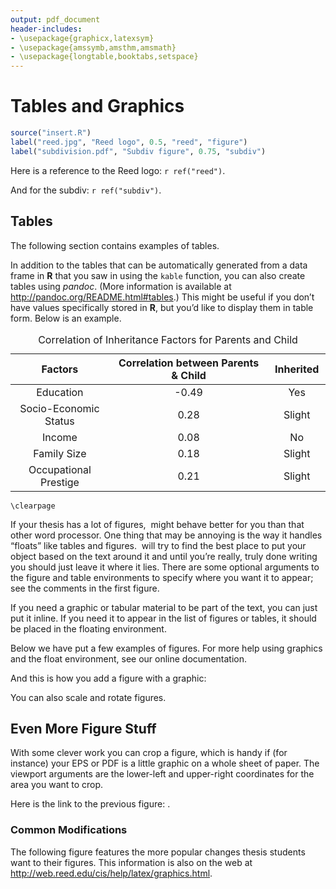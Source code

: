```yaml
---
output: pdf_document
header-includes: 
- \usepackage{graphicx,latexsym}
- \usepackage{amssymb,amsthm,amsmath}
- \usepackage{longtable,booktabs,setspace}
---
```


# Tables and Graphics

```r
source("insert.R")
label("reed.jpg", "Reed logo", 0.5, "reed", "figure")
label("subdivision.pdf", "Subdiv figure", 0.75, "subdiv")
```

Here is a reference to the Reed logo: `r ref("reed")`.

And for the subdiv: `r ref("subdiv")`.


## Tables

The following section contains examples of tables.  

In addition to the tables that can be automatically generated from a data frame in **R** that you saw in [](#rmd-basics) using the `kable` function, you can also create tables using _pandoc_. (More information is available at <http://pandoc.org/README.html#tables>.)  This might be useful if you don't have values specifically stored in **R**, but you'd like to display them in table form.  Below is an example.

----------------------------------------------------------------------------------
  Factors                    Correlation between Parents & Child      Inherited
------------------------- ----------------------------------------- --------------
  Education                                -0.49                         Yes
  
  Socio-Economic Status                     0.28                        Slight   
  
  Income                                    0.08                          No
  
  Family Size                               0.18                        Slight
  
  Occupational Prestige                     0.21                        Slight
------------------------- ----------------------------------------- --------------
Table: Correlation of Inheritance Factors for Parents and Child


	\clearpage
<!-- clearpage ends the page, and also dumps out all floats.
  Floats are things like tables and figures. -->

<!-- Long table goes here -->

\section{Figures}

If your thesis has a lot of figures, \LaTeX\ might behave better for you than that other word processor.  One thing that may be annoying is the way it handles "floats" like tables and figures. \LaTeX\ will try to find the best place to put your object based on the text around it and until you're really, truly done writing you should just leave it where it lies.   There are some optional arguments to the figure and table environments to specify where you want it to appear; see the comments in the first figure.

If you need a graphic or tabular material to be part of the text, you can just put it inline. If you need it to appear in the list of figures or tables, it should be placed in the floating environment.

Below we have put a few examples of figures. For more help using graphics and the float environment, see our online documentation.

And this is how you add a figure with a graphic:
\begin{figure}[h]
% the options are h = here, t = top, b = bottom, p = page of figures.
% you can add an exclamation mark to make it try harder, and multiple
% options if you have an order of preference, e.g.
% \begin{figure}[h!tbp]
	   \centering
	    % DO NOT ADD A FILENAME EXTENSION TO THE GRAPHIC FILE
	    \includegraphics{subdivision}
	     \caption{A Figure}
	 \label{subd}
	\end{figure}

\clearpage 

<!-- starts a new page and stops trying to place floats such as tables and figures -->

\section{More Figure Stuff}

You can also scale and rotate figures.

 \begin{figure}[h!]
	       \centering
	    % DO NOT ADD A FILENAME EXTENSION TO THE GRAPHIC FILE
	    \includegraphics[scale=0.5,angle=180]{subdivision}
	    % if your figure shows up not where you want it, it may just be too big to fit. You can use the scale argument to shrink it, e.g. scale=0.85 is 85 percent of the original size.
	     \caption{A Smaller Figure, Flipped Upside Down}
	 \label{subd2}
\end{figure}

## Even More Figure Stuff
With some clever work you can crop a figure, which is handy if (for instance) your EPS or PDF is a little graphic on a whole sheet of paper. The viewport arguments are the lower-left and upper-right coordinates for the area you want to crop.

\begin{figure}[h!]
	    	       \centering
	    % DO NOT ADD A FILENAME EXTENSION TO THE GRAPHIC FILE
	   \includegraphics[clip=true, viewport=.0in .0in 1in 1in]{subdivision}
	    \caption{A Cropped Figure}
	 \label{subd3}
\end{figure}

<!-- Added by CII -->

Here is the link to the previous figure:  \ref{subd3}.

### Common Modifications

The following figure features the more popular changes thesis students want to their figures. This information is also on the web at <http://web.reed.edu/cis/help/latex/graphics.html>.
      
<!-- \renewcommand{\thefigure}{0.\arabic{figure}} 	 Renumbers the figure to the type 0.x 
\addtocounter{figure}{4} 						 starts the figure numbering at 4 -->
    
\begin{figure}[htbp]
    \begin{center}
        \includegraphics[scale=0.5]{subdivision}
    \caption[Subdivision of arc segments]{\footnotesize{Subdivision of arc segments. You can see that $ p_3 = p_6^\prime$.}} %the special ToC caption is in square brackets. The \footnotesize makes the figure caption smaller
    \label{barplot}
    \end{center}
\end{figure}
